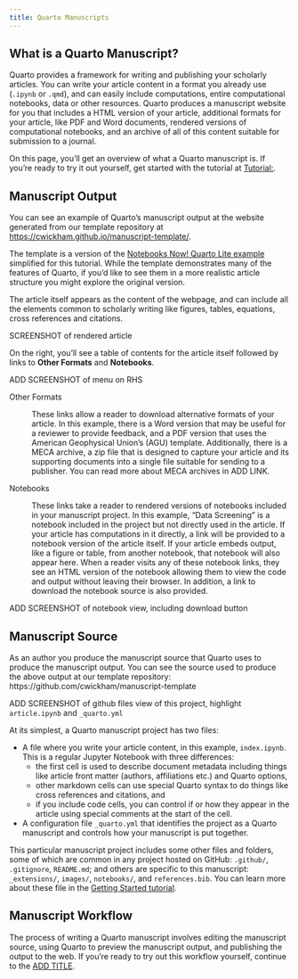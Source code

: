 ```yaml
---
title: Quarto Manuscripts
---
```


## What is a Quarto Manuscript?

Quarto provides a framework for writing and publishing your scholarly articles. You can write your article content in a format you already use (`.ipynb` or `.qmd`), and can easily include computations, entire computational notebooks, data or other resources. Quarto produces a manuscript website for you that includes a HTML version of your article, additional formats for your article, like PDF and Word documents, rendered versions of computational notebooks, and an archive of all of this content suitable for submission to a journal.

On this page, you'll get an overview of what a Quarto manuscript is. If you're ready to try it out yourself, get started with the tutorial at [Tutorial: ]().

## Manuscript Output

You can see an example of Quarto's manuscript output at the website generated from our template repository at <https://cwickham.github.io/manuscript-template/>.

::: {.callout-tip}

The template is a version of the [Notebooks Now! Quarto Lite example](https://notebooks-now.github.io/submission-quarto-lite/) simplified for this tutorial. While the template demonstrates many of the features of Quarto, if you'd like to see them in a more realistic article structure you might explore the original version.

:::

The article itself appears as the content of the webpage, and can include all the elements common to scholarly writing like figures, tables, equations, cross references and citations.

SCREENSHOT of rendered article

On the right, you'll see a table of contents for the article itself followed by links to **Other Formats** and **Notebooks**.

ADD SCREENSHOT of menu on RHS

Other Formats

:   These links allow a reader to download alternative formats of your article. In this example, there is a Word version that may be useful for a reviewer to provide feedback, and a PDF version that uses the American Geophysical Union's (AGU) template. Additionally, there is a MECA archive, a zip file that is designed to capture your article and its supporting documents into a single file suitable for sending to a publisher. You can read more about MECA archives in ADD LINK.

Notebooks

:   These links take a reader to rendered versions of notebooks included in your manuscript project. In this example, "Data Screening" is a notebook included in the project but not directly used in the article. If your article has computations in it directly, a link will be provided to a notebook version of the article itself. If your article embeds output, like a figure or table, from another notebook, that notebook will also appear here. When a reader visits any of these notebook links, they see an HTML version of the notebook allowing them to view the code and output without leaving their browser. In addition, a link to download the notebook source is also provided.

ADD SCREENSHOT of notebook view, including download button

## Manuscript Source

As an author you produce the manuscript source that Quarto uses to produce the manuscript output. You can see the source used to produce the above output at our template repository: https://github.com/cwickham/manuscript-template

ADD SCREENSHOT of github files view of this project, highlight `article.ipynb` and `_quarto.yml`

At its simplest, a Quarto manuscript project has two files:

-   A file where you write your article content, in this example, `index.ipynb`. This is a regular Jupyter Notebook with three differences:
    -   the first cell is used to describe document metadata including things like article front matter (authors, affiliations etc.) and Quarto options,
    -   other markdown cells can use special Quarto syntax to do things like cross references and citations, and
    -   if you include code cells, you can control if or how they appear in the article using special comments at the start of the cell.
-   A configuration file `_quarto.yml` that identifies the project as a Quarto manuscript and controls how your manuscript is put together.

This particular manuscript project includes some other files and folders, some of which are common in any project hosted on GitHub: `.github/`, `.gitignore`, `README.md`; and others are specific to this manuscript: `_extensions/`, `images/`, `notebooks/`, and `references.bib`. You can learn more about these file in the [Getting Started tutorial](ADD%20URL).

## Manuscript Workflow

The process of writing a Quarto manuscript involves editing the manuscript source, using Quarto to preview the manuscript output, and publishing the output to the web. If you're ready to try out this workflow yourself, continue to the [ADD TITLE](ADD%20URL).

